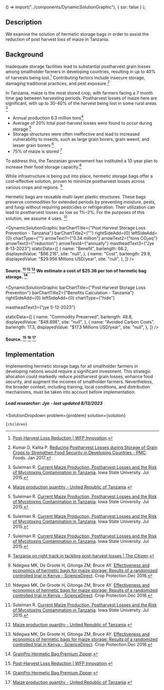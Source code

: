 
  () => import("../components/DynamicSolutionGraphic"),
  { ssr: false }
);


## Description

We examine the solution of hermetic storage bags in order to assist the reduction of post harvest loss of maize in Tanzania. 

## Background

Inadequate storage facilities lead to substantial postharvest grain losses among smallholder farmers in developing countries, resulting in up to 40% of harvests being lost.[^"2"] Contributing factors include insecure storage, damaging traditional practices, and pest exposure.[^"1"] 

In Tanzania, maize is the most stored crop, with farmers facing a 7 month time gap between harvesting periods. Postharvest losses of maize here are significant, with up to 30-40% of the harvest being lost in some rural areas [^"3"]

- Annual production 6.3 million tons[^"6"]
- Average of 20% total post-harvest losses were found to occur during storage [^"3"]
- Storage structures were often ineffective and lead to increased vulnerability to insects, such as large grain borers, grain weevil, and lesser grain borers [^"3"]
- 75% of maize is stored [^"3"]

To address this, the Tanzanian governement has instituted a 10-year plan to increase their food storage capacity.[^"5"]

While infrastructure is being put into place, hermetic storage bags offer a cost-effective solution, proven to minimize postharvest losses across various crops and regions. [^"7"]


Hermetic bags are reusable multi-layer plastic structures. These bags preserve commodities for extended periods by preventing moisture, pests, and fungi without requiring pesticides or refrigeration. Their utilization can lead to postharvest losses as low as 1%–2%. For the purposes of this solution, we assume 4 uses. [^"7"]


<DynamicSolutionGraphic
  barChartTitle={"Post Harvest Storage Loss Prevention - Tanzania"}
  barChartTitle2={""}
  rightSideAdd={0}
  leftSideAdd={0}
  chartType={""}
  arrowText1={"0.34 million"}
  arrowText2={"tons CO₂eq"}
  arrowText3={"reduction"}
  arrowText4={"annually"}
  mastheadText3={"Jye 8-13-2023"}
 staticData={[
    {
     name: "Benefit",
      barlength: 66.2,
      displayedValue: "$66.216",
      site: "null",
    },
    {
      name: "Cost",
      barlength: 29.9,
      displayedValue: "$29.956 Millions USD/year",
      site: "null",
    },
  ]}
/>

#### Source. [^"3"] [^"6"] [^"7"]  We estimate a cost of $25.36 per ton of hermetic bag storage. [^"8"]



<DynamicSolutionGraphic
  barChartTitle={"Post Harvest Storage Loss Prevention"}
  barChartTitle2={"Benefits Calculation - Tanzania"}
  rightSideAdd={0}
  leftSideAdd={0}
  chartType={"hide"}

  mastheadText3={"jye 5-12-2023"}
  
  
  staticData={[
    {
      name: "Commodity Preserved",
      barlength: 48.8,
      displayedValue: "$48.898",
      site: "null",
    },
    {
      name: "Avoided Carbon Costs",
      barlength: 17.3,
      displayedValue: "$17.3 Millions USD/year",
      site: "null",
    },
  ]}
/>

#### Source. [^"2"] [^"8"] [^"6"]

## Implementation

Implementing hermetic storage bags for all smallholder farmers in developing nations would require a significant investment. This strategic allocation could markedly reduce postharvest grain losses, enhance food security, and augment the incomes of smallholder farmers. Nevertheless, the broader context, including training, local conditions, and distribution mechanisms, must be taken into account before implementation.


##### Lead researcher: Jye - last updated 8/13/2023

[^"1"]: Kumar D, Kalita P. [Reducing Postharvest Losses during Storage of Grain Crops to Strengthen Food Security in Developing Countries - PMC](https://www.ncbi.nlm.nih.gov/pmc/articles/PMC5296677/). Foods. Jan 2017.
[^"2"]:  [Post-Harvest Loss Reduction | WFP Innovation](https://innovation.wfp.org/project/post-harvest-loss-prevention). 
[^"3"]: Suleiman R. [Current Maize Production, Postharvest Losses and the Risk of Mycotoxins Contamination in Tanzania](https://dr.lib.iastate.edu/entities/publication/88da37e2-d648-49fc-880f-0083fdf324b2). Iowa State University. Jul 2015.
[^"4"]: Abass AB, Ndunguru G, Mamiro P, Alenkhe B, Mlingi N, Bekunda M. [Post-harvest food losses in a maize-based farming system of semi-arid savannah area of Tanzania - ScienceDirect](https://www.sciencedirect.com/science/article/pii/S0022474X1300101X#fig3). Journal of Stored Products Research.Apr 2014.
[^"5"]:  [Tanzania on right track in tackling post-harvest losses | The Citizen](https://www.thecitizen.co.tz/tanzania/news/business/tanzania-on-right-track-in-tackling-post-harvest-losses-3777128). 
[^"6"]:  [Maize production quantity - United Republic of Tanzania](https://knoema.com/atlas/United-Republic-of-Tanzania/topics/Agriculture/Crops-Production-Quantity-tonnes/Maize-production). 
[^"7"]: Ndegwa MK, De Groote H, Gitonga ZM, Bruce AY. [Effectiveness and economics of hermetic bags for maize storage: Results of a randomized controlled trial in Kenya - ScienceDirect](http://dx.doi.org/10.1016/j.cropro.2016.08.007).  Crop Protection.Dec 2016.
[^"8"]:  [GrainPro Hermetic Bag Premium Zipper](https://www.grainpro.com/grainpro-bag-premium-zipper). 

  <SolutionDropdown 
    problem={problem} 
    solution={solution}
  >
    {children}
  </SolutionDropdown>